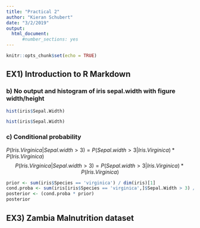 ```yaml
---
title: "Practical 2"
author: "Kieran Schubert"
date: "3/2/2019"
output: 
  html_document:
      #number_sections: yes
---
```


```r
knitr::opts_chunk$set(echo = TRUE)
```

## EX1) Introduction to R Markdown

### b) No output and histogram of iris sepal.width with figure width/height


```r
hist(iris$Sepal.Width)
```


```r
hist(iris$Sepal.Width)
```

### c) Conditional probability
$P(Iris.Virginica|Sepal.width > 3) = P(Sepal.width > 3|Iris.Virginica)*P(Iris.Virginica)$
$$P(Iris.Virginica|Sepal.width > 3) = P(Sepal.width > 3|Iris.Virginica)*P(Iris.Virginica)$$
```r
prior <- sum(iris$Species == 'virginica') / dim(iris)[1]
cond.proba <- sum(iris[iris$Species == 'virginica',]$Sepal.Width > 3) / sum(iris$Species == 'virginica')
posterior <- (cond.proba * prior)
posterior
```

## EX3) Zambia Malnutrition dataset

